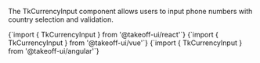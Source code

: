 
The TkCurrencyInput component allows users to input phone numbers with country selection and validation. 

<Tabs>
  <TabItem value="react" label="React" default>
    <CodeBlock
      language="jsx"
      showLineNumbers>
      {`import { TkCurrencyInput } from '@takeoff-ui/react'`}
    </CodeBlock>
  </TabItem>
  <TabItem value="vue" label="Vue">
    <CodeBlock
      language="jsx"
      showLineNumbers>
      {`import { TkCurrencyInput } from '@takeoff-ui/vue'`}
    </CodeBlock>
  </TabItem>
  <TabItem value="angular" label="Angular">
    <CodeBlock
      language="jsx"
      showLineNumbers>
      {`import { TkCurrencyInput } from '@takeoff-ui/angular'`}
    </CodeBlock>
  </TabItem>
</Tabs>